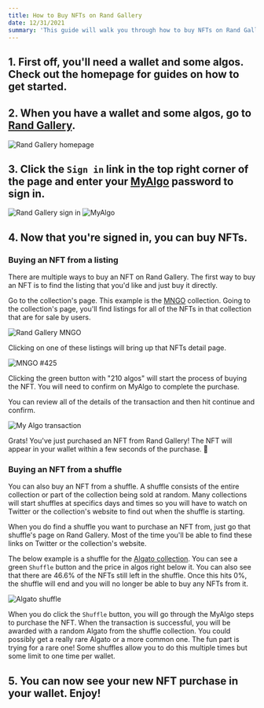 ```yaml
---
title: How to Buy NFTs on Rand Gallery
date: 12/31/2021
summary: 'This guide will walk you through how to buy NFTs on Rand Gallery.'
---
```


## 1. First off, you'll need a wallet and some algos. Check out the <Link href="/"><a>homepage</a></Link> for guides on how to get started.

## 2. When you have a wallet and some algos, go to <a href='https://www.randgallery.com' target='_blank' rel='noreferrer'>Rand Gallery</a>.

![Rand Gallery homepage](/uploads/how-to-buy-nfts-on-rand-gallery/rand-gallery-homepage.png)

## 3. Click the `Sign in` link in the top right corner of the page and enter your [MyAlgo](https://myalgo.com/) password to sign in.

![Rand Gallery sign in](/uploads/how-to-buy-nfts-on-rand-gallery/sign-in.png)
![MyAlgo](/uploads/how-to-buy-nfts-on-rand-gallery/my-algo.png)

## 4. Now that you're signed in, you can buy NFTs.

### Buying an NFT from a listing

There are multiple ways to buy an NFT on Rand Gallery. The first way to buy an NFT is to find the listing that you'd like and just buy it directly.

Go to the collection's page. This example is the [MNGO](https://www.randgallery.com/collection/mngo/) collection. Going to the collection's page, you'll find listings for all of the NFTs in that collection that are for sale by users.

![Rand Gallery MNGO](/uploads/how-to-buy-nfts-on-rand-gallery/mngo.png)

Clicking on one of these listings will bring up that NFTs detail page.

![MNGO #425](/uploads/how-to-buy-nfts-on-rand-gallery/mngo-425.png)

Clicking the green button with "210 algos" will start the process of buying the NFT. You will need to confirm on MyAlgo to complete the purchase. 

You can review all of the details of the transaction and then hit continue and confirm.

![My Algo transaction](/uploads/how-to-buy-nfts-on-rand-gallery/my-algo-transaction.png)

Grats! You've just purchased an NFT from Rand Gallery! The NFT will appear in your wallet within a few seconds of the purchase. 🥳

### Buying an NFT from a shuffle

You can also buy an NFT from a shuffle. A shuffle consists of the entire collection or part of the collection being sold at random. Many collections will start shuffles at specifics days and times so you will have to watch on Twitter or the collection's website to find out when the shuffle is starting.

When you do find a shuffle you want to purchase an NFT from, just go that shuffle's page on Rand Gallery. Most of the time you'll be able to find these links on Twitter or the collection's website.

The below example is a shuffle for the [Algato collection](https://twitter.com/AlGatoNFT). You can see a green `Shuffle` button and the price in algos right below it. You can also see that there are 46.6% of the NFTs still left in the shuffle. Once this hits 0%, the shuffle will end and you will no longer be able to buy any NFTs from it.

![Algato shuffle](/uploads/how-to-buy-nfts-on-rand-gallery/algato-shuffle.png)

When you do click the `Shuffle` button, you will go through the MyAlgo steps to purchase the NFT. When the transaction is successful, you will be awarded with a random Algato from the shuffle collection. You could possibly get a really rare Algato or a more common one. The fun part is trying for a rare one! Some shuffles allow you to do this multiple times but some limit to one time per wallet.

## 5. You can now see your new NFT purchase in your wallet. Enjoy!